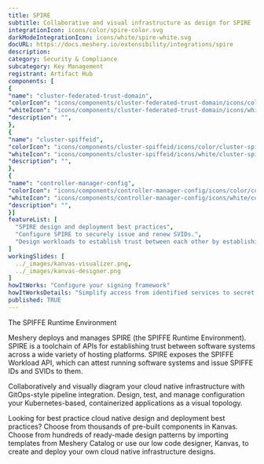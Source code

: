 ```yaml
---
title: SPIRE
subtitle: Collaborative and visual infrastructure as design for SPIRE
integrationIcon: icons/color/spire-color.svg
darkModeIntegrationIcon: icons/white/spire-white.svg
docURL: https://docs.meshery.io/extensibility/integrations/spire
description: 
category: Security & Compliance
subcategory: Key Management
registrant: Artifact Hub
components: [
{
"name": "cluster-federated-trust-domain",
"colorIcon": "icons/components/cluster-federated-trust-domain/icons/color/cluster-federated-trust-domain-color.svg",
"whiteIcon": "icons/components/cluster-federated-trust-domain/icons/white/cluster-federated-trust-domain-white.svg",
"description": "",
},
{
"name": "cluster-spiffeid",
"colorIcon": "icons/components/cluster-spiffeid/icons/color/cluster-spiffeid-color.svg",
"whiteIcon": "icons/components/cluster-spiffeid/icons/white/cluster-spiffeid-white.svg",
"description": "",
},
{
"name": "controller-manager-config",
"colorIcon": "icons/components/controller-manager-config/icons/color/controller-manager-config-color.svg",
"whiteIcon": "icons/components/controller-manager-config/icons/white/controller-manager-config-white.svg",
"description": "",
}]
featureList: [
  "SPIRE design and deployment best practices",
  "Configure SPIRE to securely issue and renew SVIDs.",
  "Design workloads to establish trust between each other by establishing an mTLS connection or by signing and verifying a JWT token."
]
workingSlides: [
  ../_images/kanvas-visualizer.png,
  ../_images/kanvas-designer.png
]
howItWorks: "Configure your signing framework"
howItWorksDetails: "Simplify access from identified services to secret stores, databases, services meshes and cloud provider services."
published: TRUE
---
```

<p>
The SPIFFE Runtime Environment
</p>
<p>
    Meshery deploys and manages SPIRE (the SPIFFE Runtime Environment). SPIRE is a toolchain of APIs for establishing trust between software systems across a wide variety of hosting platforms. SPIRE exposes the SPIFFE Workload API, which can attest running software systems and issue SPIFFE IDs and SVIDs to them. 
</p>
<p>
    Collaboratively and visually diagram your cloud native infrastructure with GitOps-style pipeline integration. Design, test, and manage configuration your Kubernetes-based, containerized applications as a visual topology.
</p>
<p>
    Looking for best practice cloud native design and deployment best practices? Choose from thousands of pre-built components in Kanvas. Choose from hundreds of ready-made design patterns by importing templates from Meshery Catalog or use our low code designer, Kanvas, to create and deploy your own cloud native infrastructure designs.
</p>
